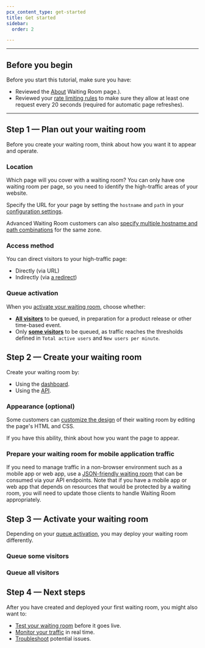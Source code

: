 ```yaml
---
pcx_content_type: get-started
title: Get started
sidebar:
  order: 2

---
```



***

## Before you begin

Before you start this tutorial, make sure you have:

* Reviewed the [About](/waiting-room/about/) Waiting Room page.).
* Reviewed your [rate limiting rules](/waf/rate-limiting-rules/) to make sure they allow at least one request every 20 seconds (required for automatic page refreshes).

***

## Step 1 — Plan out your waiting room

Before you create your waiting room, think about how you want it to appear and operate.

### Location

Which page will you cover with a waiting room? You can only have one waiting room per page, so you need to identify the high-traffic areas of your website.

Specify the URL for your page by setting the `hostname` and `path` in your [configuration settings](/waiting-room/reference/configuration-settings/).

Advanced Waiting Room customers can also [specify multiple hostname and path combinations](/waiting-room/how-to/place-waiting-room/) for the same zone.

### Access method

You can direct visitors to your high-traffic page:

* Directly (via URL)
* Indirectly (via [a redirect](/rules/url-forwarding/bulk-redirects/))

### Queue activation

When you [activate your waiting room](#step-3--activate-your-waiting-room), choose whether:

* [**All visitors**](#queue-all-visitors) to be queued, in preparation for a product release or other time-based event.
* Only [**some visitors**](#queue-some-visitors) to be queued, as traffic reaches the thresholds defined in `Total active users` and `New users per minute`.

## Step 2 — Create your waiting room

Create your waiting room by:

* Using the [dashboard](/waiting-room/how-to/create-waiting-room/).
* Using the [API](/waiting-room/how-to/create-waiting-room/).

### Appearance (optional)

Some customers can [customize the design](/waiting-room/how-to/customize-waiting-room/) of their waiting room by editing the page's HTML and CSS.

If you have this ability, think about how you want the page to appear.

### Prepare your waiting room for mobile application traffic

If you need to manage traffic in a non-browser environment such as a mobile app or web app, use a [JSON-friendly waiting room](/waiting-room/how-to/json-response/) that can be consumed via your API endpoints. Note that if you have a mobile app or web app that depends on resources that would be protected by a waiting room, you will need to update those clients to handle Waiting Room appropriately.

## Step 3 — Activate your waiting room

Depending on your [queue activation](#queue-activation), you may deploy your waiting room differently.

### Queue some visitors

<Render file="queue-some" />

### Queue all visitors

<Render file="queue-all" />

## Step 4 — Next steps

After you have created and deployed your first waiting room, you might also want to:

* [Test your waiting room](/waiting-room/additional-options/test-waiting-room/) before it goes live.
* [Monitor your traffic](/waiting-room/how-to/monitor-waiting-room/) in real time.
* [Troubleshoot](/waiting-room/troubleshooting/) potential issues.

